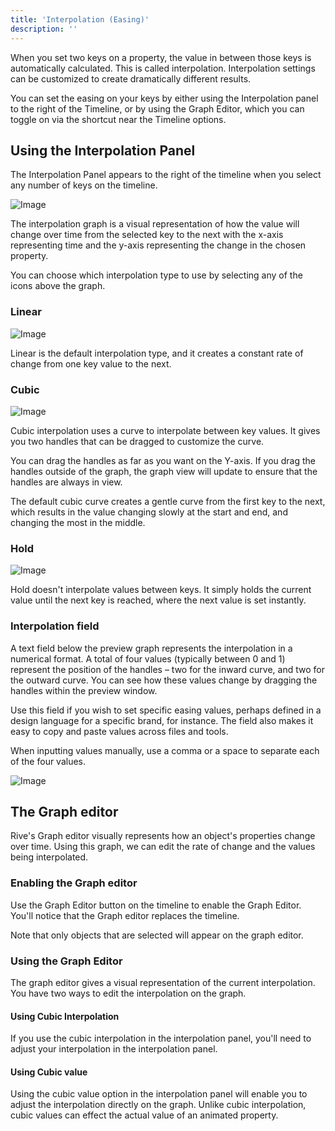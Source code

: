 ```yaml
---
title: 'Interpolation (Easing)'
description: ''
---
```



<YouTube id="087zael11_M" />

When you set two keys on a property, the value in between those keys is automatically calculated. This is called interpolation. Interpolation settings can be customized to create dramatically different results. 

You can set the easing on your keys by either using the Interpolation panel to the right of the Timeline, or by using the Graph Editor, which you can toggle on via the shortcut near the Timeline options.

## Using the Interpolation Panel

The Interpolation Panel appears to the right of the timeline when you select any number of keys on the timeline.

![Image](/images/editor/animate-mode/dfb3cbee-603c-4fd5-932f-ad07defaaca2.webp)

The interpolation graph is a visual representation of how the value will change over time from the selected key to the next with the x-axis representing time and the y-axis representing the change in the chosen property.

You can choose which interpolation type to use by selecting any of the icons above the graph.

### Linear

![Image](https://ucarecdn.com/992113a2-f03d-43be-9f22-d638fa48ba70/)

Linear is the default interpolation type, and it creates a constant rate of change from one key value to the next.

### Cubic

![Image](https://ucarecdn.com/c37db072-f932-4bbd-8232-19b6ef59e901/)

Cubic interpolation uses a curve to interpolate between key values. It gives you two handles that can be dragged to customize the curve.

You can drag the handles as far as you want on the Y-axis. If you drag the handles outside of the graph, the graph view will update to ensure that the handles are always in view.

The default cubic curve creates a gentle curve from the first key to the next, which results in the value changing slowly at the start and end, and changing the most in the middle.

### Hold

![Image](https://ucarecdn.com/39d5d86c-d390-4500-acdb-ad57d3e89539/)

Hold doesn't interpolate values between keys. It simply holds the current value until the next key is reached, where the next value is set instantly.

### Interpolation field 

A text field below the preview graph represents the interpolation in a numerical format. A total of four values (typically between 0 and 1) represent the position of the handles – two for the inward curve, and two for the outward curve. You can see how these values change by dragging the handles within the preview window.

Use this field if you wish to set specific easing values, perhaps defined in a design language for a specific brand, for instance. The field also makes it easy to copy and paste values across files and tools.

When inputting values manually, use a comma or a space to separate each of the four values.

![Image](https://ucarecdn.com/b8f9898c-ea40-404f-8749-daf1fec86325/)

## The Graph editor

Rive's Graph editor visually represents how an object's properties change over time. Using this graph, we can edit the rate of change and the values being interpolated.

### Enabling the Graph editor

Use the Graph Editor button on the timeline to enable the Graph Editor. You'll notice that the Graph editor replaces the timeline.

Note that only objects that are selected will appear on the graph editor.

### Using the Graph Editor

The graph editor gives a visual representation of the current interpolation. You have two ways to edit the interpolation on the graph.

#### Using Cubic Interpolation 

If you use the cubic interpolation in the interpolation panel, you'll need to adjust your interpolation in the interpolation panel.

#### Using Cubic value 

Using the cubic value option in the interpolation panel will enable you to adjust the interpolation directly on the graph. Unlike cubic interpolation, cubic values can effect the actual value of an animated property.
